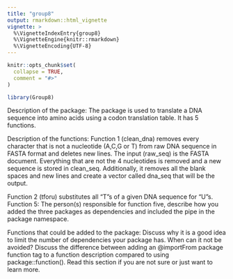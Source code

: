 ```yaml
---
title: "group8"
output: rmarkdown::html_vignette
vignette: >
  %\VignetteIndexEntry{group8}
  %\VignetteEngine{knitr::rmarkdown}
  %\VignetteEncoding{UTF-8}
---
```


```r
knitr::opts_chunk$set(
  collapse = TRUE,
  comment = "#>"
)
```

```r
library(Group8)
```

Description of the package:
The package is used to translate a DNA sequence into amino acids using a codon translation table. It has 5 functions.

Description of the functions:
Function 1 (clean_dna) removes every character that is not a nucleotide (A,C,G or T) from raw DNA sequence in FASTA format and deletes new lines. The input (raw_seq) is the FASTA document. Everything that are not the 4 nucleotides is removed and a new sequence is stored in clean_seq. Additionally, it removes all the blank spaces and new lines and create a vector called dna_seq that will be the output.

Function 2 (tforu) substitutes all "T"s of a given DNA sequence for "U"s. 
Function 5: The person(s) responsible for function five, describe how you added the three packages as dependencies and included the pipe in the package namespace.


Functions that could be added to the package: 
Discuss why it is a good idea to limit the number of dependencies your package has. When can it not be avoided?
Discuss the difference between adding an @importFrom package function tag to a function description compared to using package::function(). Read this section if you are not sure or just want to learn more.
